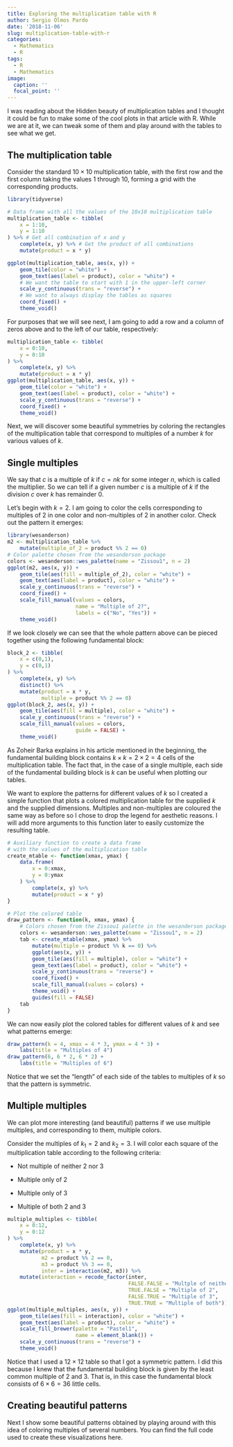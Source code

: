 ```yaml
---
title: Exploring the multiplication table with R
author: Sergio Olmos Pardo
date: '2018-11-06'
slug: multiplication-table-with-r
categories:
  - Mathematics
  - R
tags:
  - R
  - Mathematics
image:
  caption: ''
  focal_point: ''
---
```


I was reading about the Hidden beauty of multiplication tables and I thought it could be fun to make some of the cool plots in that article with R. While we are at it, we can tweak some of them and play around with the tables to see what we get.

## The multiplication table

Consider the standard $10 \times 10$ multiplication table, with the first row and the first column taking the values $1$ through $10$, forming a grid with the corresponding products.
```r
library(tidyverse)

# Data frame with all the values of the 10x10 multiplication table
multiplication_table <- tibble(
    x = 1:10,
    y = 1:10
) %>% # Get all combination of x and y
    complete(x, y) %>% # Get the product of all combinations
    mutate(product = x * y)

ggplot(multiplication_table, aes(x, y)) +
    geom_tile(color = "white") +
    geom_text(aes(label = product), color = "white") +
    # We want the table to start with 1 in the upper-left corner
    scale_y_continuous(trans = "reverse") +
    # We want to always display the tables as squares
    coord_fixed() +
    theme_void()
```



For purposes that we will see next, I am going to add a row and a column of zeros above and to the left of our table, respectively:
```r
multiplication_table <- tibble(
    x = 0:10,
    y = 0:10
) %>% 
    complete(x, y) %>% 
    mutate(product = x * y)
ggplot(multiplication_table, aes(x, y)) +
    geom_tile(color = "white") +
    geom_text(aes(label = product), color = "white") +
    scale_y_continuous(trans = "reverse") +
    coord_fixed() +
    theme_void()
```


Next, we will discover some beautiful symmetries by coloring the rectangles of the multiplication table that correspond to multiples of a number $k$ for various values of $k$.

## Single multiples

We say that $c$ is a multiple of $k$ if $c = n k$ for some integer $n$, which is called the multiplier. So we can tell if a given number $c$ is a multiple of $k$ if the division $c$ over $k$ has remainder 0.

Let's begin with $k = 2$. I am going to color the cells corresponding to multiples of $2$ in one color and non-multiples of $2$ in another color. Check out the pattern it emerges:
```r
library(wesanderson)
m2 <- multiplication_table %>% 
    mutate(multiple_of_2 = product %% 2 == 0)
# Color palette chosen from the wesanderson package
colors <- wesanderson::wes_palette(name = "Zissou1", n = 2)
ggplot(m2, aes(x, y)) +
    geom_tile(aes(fill = multiple_of_2), color = "white") +
    geom_text(aes(label = product), color = "white") +
    scale_y_continuous(trans = "reverse") +
    coord_fixed() +
    scale_fill_manual(values = colors,
                      name = "Multiple of 2?",
                      labels = c("No", "Yes")) +
    theme_void()
```


If we look closely we can see that the whole pattern above can be pieced together using the following fundamental block:
```r
block_2 <- tibble(
    x = c(0,1),
    y = c(0,1)
) %>% 
    complete(x, y) %>% 
    distinct() %>% 
    mutate(product = x * y,
           multiple = product %% 2 == 0)
ggplot(block_2, aes(x, y)) +
    geom_tile(aes(fill = multiple), color = "white") +
    scale_y_continuous(trans = "reverse") +
    scale_fill_manual(values = colors,
                      guide = FALSE) +
    theme_void()
```

As Zoheir Barka explains in his article mentioned in the beginning, the fundamental building block contains $k \times k = 2 \times 2 = 4$ cells of the multiplication table. The fact that, in the case of a single multiple, each side of the fundamental building block is $k$ can be useful when plotting our tables.

We want to explore the patterns for different values of $k$ so I created a simple function that plots a colored multiplication table for the supplied $k$ and the supplied dimensions. Multiples and non-multiples are coloured the same way as before so I chose to drop the legend for aesthetic reasons. I will add more arguments to this function later to easily customize the resulting table.

```r
# Auxiliary function to create a data frame 
# with the values of the multiplication table
create_mtable <- function(xmax, ymax) {
    data.frame(
        x = 0:xmax,
        y = 0:ymax
    ) %>% 
        complete(x, y) %>% 
        mutate(product = x * y)
}

# Plot the colored table
draw_pattern <- function(k, xmax, ymax) {
    # Colors chosen from the Zissou1 palette in the wesanderson package
    colors <- wesanderson::wes_palette(name = "Zissou1", n = 2)
    tab <- create_mtable(xmax, ymax) %>% 
        mutate(multiple = product %% k == 0) %>% 
        ggplot(aes(x, y)) +
        geom_tile(aes(fill = multiple), color = "white") +
        geom_text(aes(label = product), color = "white") +
        scale_y_continuous(trans = "reverse") +
        coord_fixed() +
        scale_fill_manual(values = colors) +
        theme_void() +
        guides(fill = FALSE)
    tab
}
```

We can now easily plot the colored tables for different values of $k$ and see what patterns emerge:
```r
draw_pattern(k = 4, xmax = 4 * 3, ymax = 4 * 3) +
    labs(title = "Multiples of 4")
draw_pattern(6, 6 * 2, 6 * 2) +
    labs(title = "Multiples of 6")
```


Notice that we set the "length" of each side of the tables to multiples of $k$ so that the pattern is symmetric.

## Multiple multiples

We can plot more interesting (and beautiful) patterns if we use multiple multiples, and corresponding to them, multiple colors.

Consider the multiples of $k_1 = 2$ and $k_2 = 3$. I will color each square of the multiplication table according to the following criteria:

* Not multiple of neither 2 nor 3

* Multiple only of 2

* Multiple only of 3

* Multiple of both 2 and 3

```r
multiple_multiples <- tibble(
    x = 0:12,
    y = 0:12
) %>% 
    complete(x, y) %>% 
    mutate(product = x * y,
           m2 = product %% 2 == 0,
           m3 = product %% 3 == 0,
           inter = interaction(m2, m3)) %>% 
    mutate(interaction = recode_factor(inter,
                                       FALSE.FALSE = "Multple of neither",
                                       TRUE.FALSE = "Multiple of 2",
                                       FALSE.TRUE = "Multiple of 3",
                                       TRUE.TRUE = "Multiple of both"))
ggplot(multiple_multiples, aes(x, y)) +
    geom_tile(aes(fill = interaction), color = "white") +
    geom_text(aes(label = product), color = "white") +
    scale_fill_brewer(palette = "Pastel1",
                      name = element_blank()) +
    scale_y_continuous(trans = "reverse") +
    theme_void()
```

Notice that I used a $12 \times 12$ table so that I got a symmetric pattern. I did this because I knew that the fundamental building block is given by the least common multiple of $2$ and $3$. That is, in this case the fundamental block consists of $6 \times 6 = 36$ little cells.


## Creating beautiful patterns

Next I show some beautiful patterns obtained by playing around with this idea of coloring multiples of several numbers. You can find the full code used to create these visualizations here.








